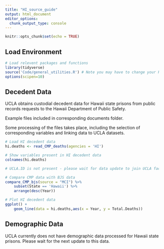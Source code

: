 ```yaml
---
title: "HI_source_guide"
output: html_document
editor_options: 
  chunk_output_type: console
---
```


```r
knitr::opts_chunk$set(echo = TRUE)
```

## Load Environment

```r
# Load relevent packages and functions
library(tidyverse)
source('Code/general_utilities.R') # Note you may have to change your Rmarkdown option for evaluate chunks to project instead of document
options(scipen=10)
```

## Decedent Data

UCLA obtains custodial decedent data for Hawaii state prisons from public records requests to the Hawaii Department of Public Safety.

Example files included in corresponding documents folder. 

Some processing of the files takes place, including the selection of corresponding variables and linking data to UCLA datasets. 

```r
# Load HI decedent data
hi.deaths <- read_CMP_deaths(agencies = 'HI')

# Show variables present in HI decedent data
colnames(hi.deaths)

# UCLA.ID is not present - please wait for data update to join UCLA facility data

# Compare CMP data with BJS data
compare_CMP_bjs(source = "MCI") %>%
    subset(State == 'Hawaii') %>%
    arrange(desc(Year))

# Plot HI decedent data 
ggplot() +
    geom_line(data = hi.deaths,aes(x = Year, y = Total.Deaths)) 

```


## Demographic Data

UCLA currently does not have demographic data processed for Hawaii state prisons. Please wait for the next update to this data. 

